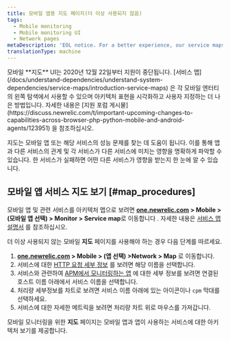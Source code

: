 ```yaml
---
title: 모바일 앱용 지도 페이지(더 이상 사용되지 않음)
tags:
  - Mobile monitoring
  - Mobile monitoring UI
  - Network pages
metaDescription: 'EOL notice. For a better experience, our service maps instead of the mobile map UI.'
translationType: machine
---
```


<Callout variant="important">
  모바일 **지도** UI는 2020년 12월 22일부터 지원이 중단됩니다. [서비스 맵](/docs/understand-dependencies/understand-system-dependencies/service-maps/introduction-service-maps) 은 각 모바일 엔터티의 왼쪽 탐색에서 사용할 수 있으며 아키텍처 표현을 시각화하고 사용자 지정하는 더 나은 방법입니다. 자세한 내용은 [지원 포럼 게시물](https://discuss.newrelic.com/t/important-upcoming-changes-to-capabilities-across-browser-php-python-mobile-and-android-agents/123951) 을 참조하십시오.
</Callout>

지도는 모바일 앱 또는 해당 서비스의 성능 문제를 찾는 데 도움이 됩니다. 이를 통해 앱과 다른 서비스의 관계 및 각 서비스가 다른 서비스에 미치는 영향을 명확하게 파악할 수 있습니다. 한 서비스가 실패하면 어떤 다른 서비스가 영향을 받는지 한 눈에 알 수 있습니다.

## 모바일 앱 서비스 지도 보기 [#map_procedures]

모바일 앱 및 관련 서비스를 아키텍처 맵으로 보려면 **[one.newrelic.com](https://one.newrelic.com/all-capabilities) > Mobile > (모바일 앱 선택) > Monitor > Service map**로 이동합니다 . 자세한 내용은 [서비스 맵 설명서](/docs/understand-dependencies/understand-system-dependencies/service-maps/how-use-service-maps) 를 참조하십시오.

더 이상 사용되지 않는 모바일 **지도** 페이지를 사용해야 하는 경우 다음 단계를 따르세요.

1. **[one.newrelic.com](https://one.newrelic.com/all-capabilities) > Mobile > (앱 선택) >Network > Map** 로 이동합니다.
2. 서비스에 대한 [HTTP 요청 세부 정보](/docs/mobile-monitoring-ui/http-requests-dashboard) 를 보려면 해당 이름을 선택합니다.
3. 서비스와 관련하여 [APM에서 모니터링하는 앱](/docs/applications-menu/applications-overview) 에 대한 세부 정보를 보려면 연결된 호스트 이름 아래에서 서비스 이름을 선택합니다.
4. 처리량 세부정보를 차트로 보려면 서비스 이름 아래에 있는 아이콘이나 `cpm` 막대를 선택하세요.
5. 서비스에 대한 자세한 메트릭을 보려면 처리량 차트 위로 마우스를 가져갑니다.

모바일 모니터링을 위한 **지도** 페이지는 모바일 앱과 앱이 사용하는 서비스에 대한 아키텍처 보기를 제공합니다.